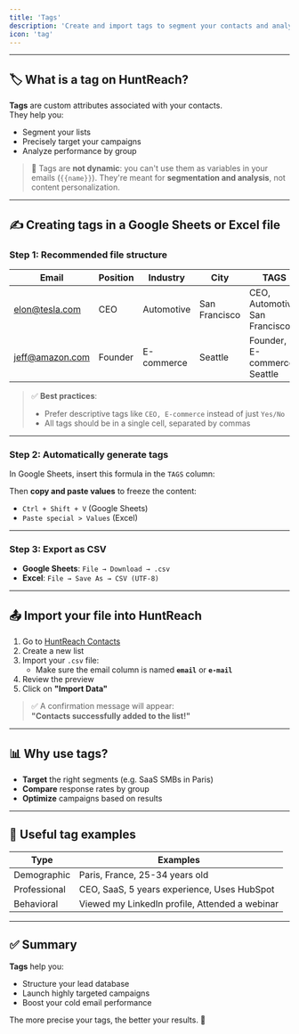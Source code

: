 ```yaml
---
title: 'Tags'
description: 'Create and import tags to segment your contacts and analyze your performance.'
icon: 'tag'
---
```


---

## 🏷️ What is a tag on HuntReach?

**Tags** are custom attributes associated with your contacts.  
They help you:

- Segment your lists
- Precisely target your campaigns
- Analyze performance by group

> 🧠 Tags are **not dynamic**: you can't use them as variables in your emails (`{{name}}`). They're meant for **segmentation and analysis**, not content personalization.

---

## ✍️ Creating tags in a Google Sheets or Excel file

### Step 1: Recommended file structure

| Email           | Position | Industry   | City          | TAGS                           |
| --------------- | -------- | ---------- | ------------- | ------------------------------ |
| elon@tesla.com  | CEO      | Automotive | San Francisco | CEO, Automotive, San Francisco |
| jeff@amazon.com | Founder  | E-commerce | Seattle       | Founder, E-commerce, Seattle   |

> ✅ **Best practices**:
>
> - Prefer descriptive tags like `CEO, E-commerce` instead of just `Yes/No`
> - All tags should be in a single cell, separated by commas

---

### Step 2: Automatically generate tags

In Google Sheets, insert this formula in the `TAGS` column:

Then **copy and paste values** to freeze the content:

- `Ctrl + Shift + V` (Google Sheets)
- `Paste special > Values` (Excel)

---

### Step 3: Export as CSV

- **Google Sheets**: `File → Download → .csv`
- **Excel**: `File → Save As → CSV (UTF-8)`

---

## 📤 Import your file into HuntReach

1. Go to [HuntReach Contacts](https://app.huntreach.com/dashboard/contacts)
2. Create a new list
3. Import your `.csv` file:
   - Make sure the email column is named **`email`** or **`e-mail`**
4. Review the preview
5. Click on **"Import Data"**

> ✅ A confirmation message will appear:  
> **"Contacts successfully added to the list!"**

---

## 📊 Why use tags?

- **Target** the right segments (e.g. SaaS SMBs in Paris)
- **Compare** response rates by group
- **Optimize** campaigns based on results

---

## 💬 Useful tag examples

| Type         | Examples                                       |
| ------------ | ---------------------------------------------- |
| Demographic  | Paris, France, 25-34 years old                 |
| Professional | CEO, SaaS, 5 years experience, Uses HubSpot    |
| Behavioral   | Viewed my LinkedIn profile, Attended a webinar |

---

## ✅ Summary

**Tags** help you:

- Structure your lead database
- Launch highly targeted campaigns
- Boost your cold email performance

The more precise your tags, the better your results. 🚀
